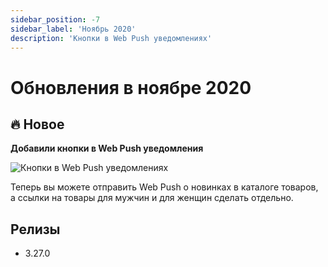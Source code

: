 ```yaml
---
sidebar_position: -7
sidebar_label: 'Ноябрь 2020'
description: 'Кнопки в Web Push уведомлениях'
---
```



# Обновления в ноябре 2020

## 🔥 Новое

**Добавили кнопки в Web Push уведомления**

<p align="left">
  <img src={webPushButtons} alt="Кнопки в Web Push уведомлениях" />
</p>

Теперь вы можете отправить Web Push о новинках в каталоге товаров, а ссылки на товары для мужчин и для женщин сделать отдельно.

## Релизы

- 3.27.0
